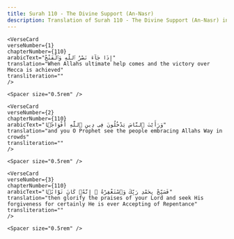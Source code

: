 ```yaml
---
title: Surah 110 - The Divine Support (An-Nasr)  
description: Translation of Surah 110 - The Divine Support (An-Nasr) in English
---
```







    <VerseCard 
    verseNumber={1}
    chapterNumber={110}
    arabicText="إِذَا جَآءَ نَصْرُ ٱللَّهِ وَٱلْفَتْحُ"
    translation="When Allahs ultimate help comes and the victory over Mecca is achieved"
    transliteration=""
    />

    <Spacer size="0.5rem" />
                
    <VerseCard 
    verseNumber={2}
    chapterNumber={110}
    arabicText="وَرَأَيْتَ ٱلنَّاسَ يَدْخُلُونَ فِى دِينِ ٱللَّهِ أَفْوَاجًۭا"
    translation="and you O Prophet see the people embracing Allahs Way in crowds"
    transliteration=""
    />

    <Spacer size="0.5rem" />
                
    <VerseCard 
    verseNumber={3}
    chapterNumber={110}
    arabicText="فَسَبِّحْ بِحَمْدِ رَبِّكَ وَٱسْتَغْفِرْهُ ۚ إِنَّهُۥ كَانَ تَوَّابًۢا"
    translation="then glorify the praises of your Lord and seek His forgiveness for certainly He is ever Accepting of Repentance"
    transliteration=""
    />

    <Spacer size="0.5rem" />
                